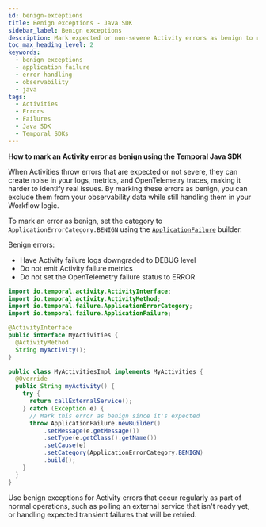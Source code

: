 ```yaml
---
id: benign-exceptions
title: Benign exceptions - Java SDK
sidebar_label: Benign exceptions
description: Mark expected or non-severe Activity errors as benign to reduce noise in logs, metrics, and OpenTelemetry traces.
toc_max_heading_level: 2
keywords:
  - benign exceptions
  - application failure
  - error handling
  - observability
  - java
tags:
  - Activities
  - Errors
  - Failures
  - Java SDK
  - Temporal SDKs
---
```


**How to mark an Activity error as benign using the Temporal Java SDK**

When Activities throw errors that are expected or not severe, they can create noise in your logs, metrics, and OpenTelemetry traces, making it harder to identify real issues.
By marking these errors as benign, you can exclude them from your observability data while still handling them in your Workflow logic.

To mark an error as benign, set the category to `ApplicationErrorCategory.BENIGN` using the [`ApplicationFailure`](https://www.javadoc.io/doc/io.temporal/temporal-sdk/latest/io/temporal/failure/ApplicationFailure.html) builder.

Benign errors:
- Have Activity failure logs downgraded to DEBUG level
- Do not emit Activity failure metrics
- Do not set the OpenTelemetry failure status to ERROR

```java
import io.temporal.activity.ActivityInterface;
import io.temporal.activity.ActivityMethod;
import io.temporal.failure.ApplicationErrorCategory;
import io.temporal.failure.ApplicationFailure;

@ActivityInterface
public interface MyActivities {
  @ActivityMethod
  String myActivity();
}

public class MyActivitiesImpl implements MyActivities {
  @Override
  public String myActivity() {
    try {
      return callExternalService();
    } catch (Exception e) {
      // Mark this error as benign since it's expected
      throw ApplicationFailure.newBuilder()
          .setMessage(e.getMessage())
          .setType(e.getClass().getName())
          .setCause(e)
          .setCategory(ApplicationErrorCategory.BENIGN)
          .build();
    }
  }
}
```

Use benign exceptions for Activity errors that occur regularly as part of normal operations, such as polling an external service that isn't ready yet, or handling expected transient failures that will be retried.